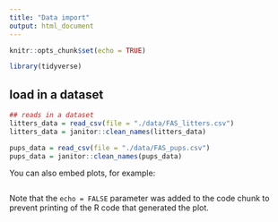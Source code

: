 ```yaml
---
title: "Data import"
output: html_document
---
```


```r
knitr::opts_chunk$set(echo = TRUE)

library(tidyverse)
```

## load in a dataset

```r
## reads in a dataset
litters_data = read_csv(file = "./data/FAS_litters.csv")
litters_data = janitor::clean_names(litters_data)

pups_data = read_csv(file = "./data/FAS_pups.csv")
pups_data = janitor::clean_names(pups_data)
```

You can also embed plots, for example:

```r

```

Note that the `echo = FALSE` parameter was added to the code chunk to prevent printing of the R code that generated the plot.
